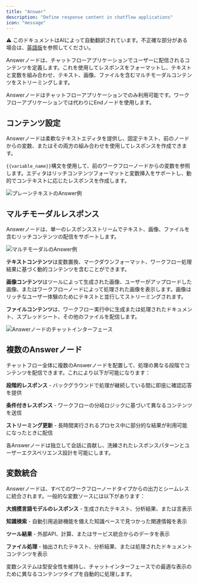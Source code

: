 ```yaml
---
title: "Answer"
description: "Define response content in chatflow applications"
icon: "message"
---
```


<Note> ⚠️ このドキュメントはAIによって自動翻訳されています。不正確な部分がある場合は、[英語版](/en/documentation/pages/nodes/answer)を参照してください。</Note>


Answerノードは、チャットフローアプリケーションでユーザーに配信されるコンテンツを定義します。これを使用してレスポンスをフォーマットし、テキストと変数を組み合わせ、テキスト、画像、ファイルを含むマルチモーダルコンテンツをストリーミングします。

<Info>
  Answerノードはチャットフローアプリケーションでのみ利用可能です。ワークフローアプリケーションでは代わりにEndノードを使用します。
</Info>

## コンテンツ設定

Answerノードは柔軟なテキストエディタを提供し、固定テキスト、前のノードからの変数、またはその両方の組み合わせを使用してレスポンスを作成できます。

`{{variable_name}}`構文を使用して、前のワークフローノードからの変数を参照します。エディタはリッチコンテンツフォーマットと変数挿入をサポートし、動的でコンテキストに応じたレスポンスを作成します。

<Frame caption="プレーンテキストのAnswer設定">
  <img src="https://assets-docs.dify.ai/2025/04/42bb6bdef101bf79f959f4fc56a50ff3.png" alt="プレーンテキストのAnswer例" />
</Frame>

## マルチモーダルレスポンス

Answerノードは、単一のレスポンスストリームでテキスト、画像、ファイルを含むリッチコンテンツの配信をサポートします。

<Frame caption="画像とテキストコンテンツを含むマルチモーダルのAnswer">
  <img src="https://assets-docs.dify.ai/2025/04/d2c901e821029756ebf95f4e099d833f.png" alt="マルチモーダルのAnswer例" />
</Frame>

**テキストコンテンツ**は変数置換、マークダウンフォーマット、ワークフロー処理結果に基づく動的コンテンツを含むことができます。

**画像コンテンツ**はツールによって生成された画像、ユーザーがアップロードした画像、またはワークフローノードによって処理された画像を表示します。画像はリッチなユーザー体験のためにテキストと並行してストリーミングされます。

**ファイルコンテンツ**は、ワークフロー実行中に生成または処理されたドキュメント、スプレッドシート、その他のファイルを配信します。

<Frame caption="チャットでのAnswerノードのユーザーインターフェース">
  <img src="https://assets-docs.dify.ai/2025/04/5a70a5e568dded3975e54cfa84085c93.png" alt="Answerノードのチャットインターフェース" />
</Frame>

## 複数のAnswerノード

チャットフロー全体に複数のAnswerノードを配置して、処理の異なる段階でコンテンツを配信できます。これにより以下が可能になります：

**段階的レスポンス** - バックグラウンドで処理が継続している間に即座に確認応答を提供

**条件付きレスポンス** - ワークフローの分岐ロジックに基づいて異なるコンテンツを送信

**ストリーミング更新** - 長時間実行されるプロセス中に部分的な結果が利用可能になったときに配信

各Answerノードは独立して会話に貢献し、洗練されたレスポンスパターンとユーザーエクスペリエンス設計を可能にします。

## 変数統合

Answerノードは、すべてのワークフローノードタイプからの出力とシームレスに統合されます。一般的な変数ソースには以下があります：

**大規模言語モデルのレスポンス** - 生成されたテキスト、分析結果、または言表示

**知識検索** - 自動引用追跡機能を備えた知識ベースで見つかった関連情報を表示

**ツール結果** - 外部API、計算、またはサービス統合からのデータを表示

**ファイル処理** - 抽出されたテキスト、分析結果、または処理されたドキュメントコンテンツを表示

変数システムは型安全性を維持し、チャットインターフェースでの最適な表示のために異なるコンテンツタイプを自動的に処理します。